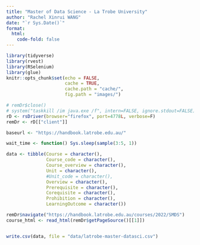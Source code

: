 ```yaml
---
title: "Master of Data Science - La Trobe University"
author: "Rachel Xinrui WANG"
date: "`r Sys.Date()`"
format: 
  html:
    code-fold: false
---
```


```r
library(tidyverse)
library(rvest)
library(RSelenium)
library(glue)
knitr::opts_chunk$set(echo = FALSE,
                      cache = TRUE,
                      cache.path = "cache/",
                      fig.path = "images/")

```

```r
# remDr$close()
# system("taskkill /im java.exe /f", intern=FALSE, ignore.stdout=FALSE)
rD <- rsDriver(browser="firefox", port=4778L, verbose=F)
remDr <- rD[["client"]]

baseurl <- "https://handbook.latrobe.edu.au/"

wait_time <- function() Sys.sleep(sample(3:5, 1))

data <- tibble(Course = character(),
               Course_code = character(),
               Course_overview = character(),
               Unit = character(),
               #Unit_code = character(),
               Overview = character(),
               Prerequisite = character(),
               Corequisite = character(),
               Prohibition = character(),
               LearningOutcome = character())

remDr$navigate("https://handbook.latrobe.edu.au/courses/2022/SMDS")
course_html <- read_html(remDr$getPageSource()[[1]])

```

```r

```




```r
write.csv(data, file = "data/latrobe-master-datasci.csv")

```

